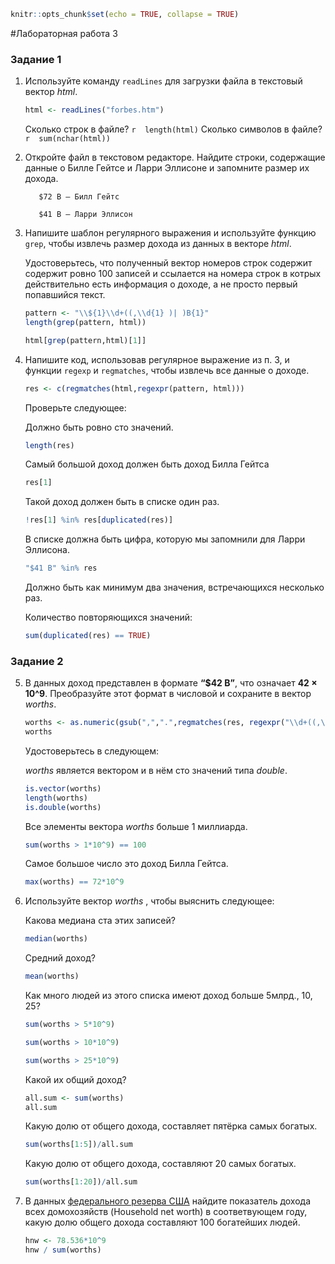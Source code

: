 
```r
knitr::opts_chunk$set(echo = TRUE, collapse = TRUE)
```
#Лабораторная работа 3

### Задание 1

1. Используйте команду ``readLines`` для загрузки файла в текстовый вектор _html_.

    ```r
    html <- readLines("forbes.htm")
    ```
    Сколько строк в файле?
    ```r
    length(html)
    ```
    Сколько символов в файле?
    ```r
    sum(nchar(html))
    ```
   
2. Откройте файл в текстовом редакторе. Найдите строки, содержащие данные о Билле Гейтсе и Ларри Эллисоне и запомните размер их дохода.

          $72 B – Билл Гейтс
    
          $41 B – Ларри Эллисон

3. Напишите шаблон регулярного выражения и используйте функцию ``grep``, чтобы извлечь размер дохода из данных в векторе _html_.

    Удостоверьтесь, что полученный вектор номеров строк содержит содержит ровно 100 записей   и ссылается на номера строк в котрых действительно есть информация о доходе, а не просто    первый попавшийся текст.
    
    ```r
    pattern <- "\\${1}\\d+((,\\d{1} )| )B{1}"
    length(grep(pattern, html))
      
    html[grep(pattern,html)[1]]
    ```
    

4. Напишите код, использовав регулярное выражение из п. 3, и функции ``regexp`` и ``regmatches``, чтобы извлечь все данные о доходе.

    ```r
    res <- c(regmatches(html,regexpr(pattern, html)))
    ```
   
    Проверьте следующее:

    Должно быть ровно сто значений.
   
    ```r
    length(res)
    ```
   
    Самый большой доход должен быть доход Билла Гейтса
   
    ```r
    res[1]
    ```
   
    Такой доход должен быть в списке один раз.
   
    ```r
    !res[1] %in% res[duplicated(res)]
    ```
   
    В списке должна быть цифра, которую мы запомнили для Ларри Эллисона.
   
    ```r
    "$41 B" %in% res
    ```
    Должно быть как минимум два значения, встречающихся несколько раз.
   
    Количество повторяющихся значений:
   
    ```r
    sum(duplicated(res) == TRUE)
    ```
  
   
   
### Задание 2

5. В данных доход представлен в формате **"$42 B"**, что означает **42 × 10^9**.
    Преобразуйте этот формат в числовой и сохраните в вектор _worths_. 

    ```r
    worths <- as.numeric(gsub(",",".",regmatches(res, regexpr("\\d+((,\\d{1})|)", res)))) * 10^9
    worths
    ```
    Удостоверьтесь в следующем:

     _worths_ является вектором и в нём сто значений типа _double_.
   
    ```r
    is.vector(worths)
    length(worths)
    is.double(worths)
    ```
    
    Все элементы вектора _worths_ больше 1 миллиарда.
   
    ```r
    sum(worths > 1*10^9) == 100
    ```
    
      Самое большое число это доход Билла Гейтса.
      
    ```r
    max(worths) == 72*10^9
    ``` 
 
6. Используйте вектор _worths_ , чтобы выяснить следующее:
  
     Какова медиана ста этих записей?
   
    ```r
    median(worths)
    ```
   
     Средний доход?
   
    ```r
    mean(worths)
    ```
   
     Как много людей из этого списка имеют доход больше 5млрд., 10, 25? 
   
    ```r
    sum(worths > 5*10^9)
    
    sum(worths > 10*10^9)
    
    sum(worths > 25*10^9)
    ```
   
     Какой их общий доход?
   
    ```r
    all.sum <- sum(worths)
    all.sum
    ```
   
     Какую долю от общего дохода, составляет пятёрка самых богатых.
   
    ```r
    sum(worths[1:5])/all.sum
    ```
   
     Какую долю от общего дохода, составляют 20 самых богатых.
     
    ```r
    sum(worths[1:20])/all.sum
    ```
   
7. В данных [федерального резерва США](https://www.federalreserve.gov/releases/z1/current/z1.pdf) найдите показатель дохода всех домохозяйств (Household net worth) в соответвующем году, какую долю
   общего дохода составляют 100 богатейших людей. 
    
    ```r
    hnw <- 78.536*10^9
    hnw / sum(worths)
    ```